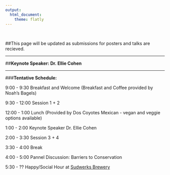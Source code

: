 ```yaml
---
output: 
  html_document:
    theme: flatly
---
```

<br>

##This page will be updated as submissions for posters and talks are recieved. 

***

##**Keynote Speaker: Dr. Ellie Cohen** 


***
###**Tentative Schedule:**

9:00 - 9:30  Breakfast and Welcome (Breakfast and Coffee provided by Noah's Bagels)

9:30 - 12:00 Session 1 + 2 

12:00 - 1:00 Lunch (Provided by Dos Coyotes Mexican - vegan and veggie options available)

1:00 - 2:00  Keynote Speaker Dr. Ellie Cohen 

2:00 - 3:30  Session 3 + 4

3:30 - 4:00  Break

4:00 - 5:00  Pannel Discussion: Barriers to Conservation 

5:30 - ??    Happy/Social Hour at [Sudwerks Brewery](http://sudwerkbrew.com/) 

